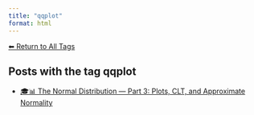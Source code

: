 ```yaml
---
title: "qqplot"
format: html
---
```


[⬅ Return to All Tags](../tags.qmd)

## Posts with the tag **qqplot**

- [🎓📊 The Normal Distribution — Part 3: Plots, CLT, and Approximate Normality](/posts/courses/statistics/normal_distribution/part-3/normal-distribution-part3.html)
